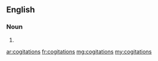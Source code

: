 ==English==

===Noun===
{{head|en|plural}}

# {{plural of|cogitation|lang=en}}

[[ar:cogitations]]
[[fr:cogitations]]
[[mg:cogitations]]
[[my:cogitations]]